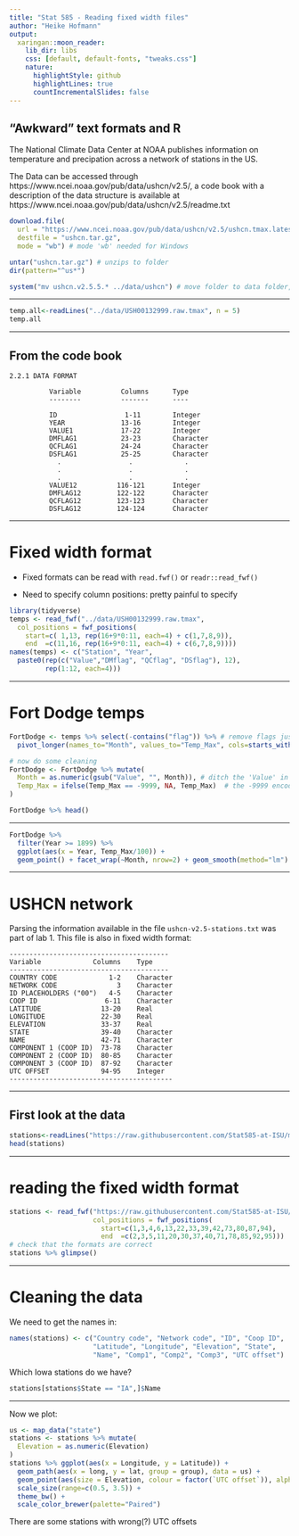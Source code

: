 ```yaml
---
title: "Stat 585 - Reading fixed width files"
author: "Heike Hofmann"
output:
  xaringan::moon_reader:
    lib_dir: libs
    css: [default, default-fonts, "tweaks.css"]
    nature:
      highlightStyle: github
      highlightLines: true
      countIncrementalSlides: false
---
```


## "Awkward" text formats and R

The National Climate Data Center at NOAA publishes information on temperature and precipation across a network of stations in the US.

The Data can be accessed through https://www.ncei.noaa.gov/pub/data/ushcn/v2.5/, a code book with a description of the data structure is available at
https://www.ncei.noaa.gov/pub/data/ushcn/v2.5/readme.txt

```r
download.file(
  url = "https://www.ncei.noaa.gov/pub/data/ushcn/v2.5/ushcn.tmax.latest.raw.tar.gz", 
  destfile = "ushcn.tar.gz",
  mode = "wb") # mode 'wb' needed for Windows

untar("ushcn.tar.gz") # unzips to folder 
dir(pattern="^us*")

system("mv ushcn.v2.5.5.* ../data/ushcn") # move folder to data folder, rename to ushcn
```

---

```r
temp.all<-readLines("../data/USH00132999.raw.tmax", n = 5)
temp.all
```

---

## From the code book

```
2.2.1 DATA FORMAT

          Variable          Columns      Type
          --------          -------      ----

          ID                 1-11        Integer
          YEAR              13-16        Integer
          VALUE1            17-22        Integer
          DMFLAG1           23-23        Character
          QCFLAG1           24-24        Character
          DSFLAG1           25-25        Character
            .                 .             .
            .                 .             .
            .                 .             .
          VALUE12          116-121       Integer
          DMFLAG12         122-122       Character
          QCFLAG12         123-123       Character
          DSFLAG12         124-124       Character
```

---

# Fixed width format

- Fixed formats can be read with `read.fwf()` or `readr::read_fwf()`

- Need to specify column positions: pretty painful to specify

```r
library(tidyverse)
temps <- read_fwf("../data/USH00132999.raw.tmax",
  col_positions = fwf_positions(
    start=c( 1,13, rep(16+9*0:11, each=4) + c(1,7,8,9)),
    end  =c(11,16, rep(16+9*0:11, each=4) + c(6,7,8,9))))
names(temps) <- c("Station", "Year",
  paste0(rep(c("Value","DMflag", "QCflag", "DSflag"), 12),
         rep(1:12, each=4)))
```


---

# Fort Dodge temps

```r
FortDodge <- temps %>% select(-contains("flag")) %>% # remove flags just for now
  pivot_longer(names_to="Month", values_to="Temp_Max", cols=starts_with("Value"))

# now do some cleaning
FortDodge <- FortDodge %>% mutate(
  Month = as.numeric(gsub("Value", "", Month)), # ditch the 'Value' in front of the number
  Temp_Max = ifelse(Temp_Max == -9999, NA, Temp_Max)  # the -9999 encode missing values
)

FortDodge %>% head()
```

---
  
```r
FortDodge %>% 
  filter(Year >= 1899) %>%
  ggplot(aes(x = Year, Temp_Max/100)) +
  geom_point() + facet_wrap(~Month, nrow=2) + geom_smooth(method="lm")
```

---

# USHCN network

  Parsing the information available in the file `ushcn-v2.5-stations.txt` was part of lab 1. This file is also in fixed width format:

  ```
----------------------------------------
  Variable             Columns    Type
----------------------------------------
COUNTRY CODE             1-2    Character
NETWORK CODE               3    Character
ID PLACEHOLDERS ("00")   4-5    Character
COOP ID                 6-11    Character
LATITUDE               13-20    Real
LONGITUDE              22-30    Real
ELEVATION              33-37    Real
STATE                  39-40    Character
NAME                   42-71    Character
COMPONENT 1 (COOP ID)  73-78    Character
COMPONENT 2 (COOP ID)  80-85    Character
COMPONENT 3 (COOP ID)  87-92    Character
UTC OFFSET             94-95    Integer
-----------------------------------------
  ```
---

## First look at the data

```r
stations<-readLines("https://raw.githubusercontent.com/Stat585-at-ISU/materials/master/data/ushcn-v2.5-stations.txt", n = 5)
head(stations)
```

---

# reading the fixed width format

```r
stations <- read_fwf("https://raw.githubusercontent.com/Stat585-at-ISU/materials-2019/master/labs/ushcn-v2.5-stations.txt",
                     col_positions = fwf_positions(
                       start=c(1,3,4,6,13,22,33,39,42,73,80,87,94),
                       end  =c(2,3,5,11,20,30,37,40,71,78,85,92,95)))
# check that the formats are correct
stations %>% glimpse()

```

---

# Cleaning the data

We need to get the names in:

```r
names(stations) <- c("Country code", "Network code", "ID", "Coop ID",
                     "Latitude", "Longitude", "Elevation", "State",
                     "Name", "Comp1", "Comp2", "Comp3", "UTC offset")
```

Which Iowa stations do we have?

```r
stations[stations$State == "IA",]$Name
```

---

Now we plot:

```r
us <- map_data("state")
stations <- stations %>% mutate(
  Elevation = as.numeric(Elevation)
)
stations %>% ggplot(aes(x = Longitude, y = Latitude)) +
  geom_path(aes(x = long, y = lat, group = group), data = us) +
  geom_point(aes(size = Elevation, colour = factor(`UTC offset`)), alpha = 0.5) +
  scale_size(range=c(0.5, 3.5)) +
  theme_bw() +
  scale_color_brewer(palette="Paired")
```

There are some stations with wrong(?) UTC offsets
